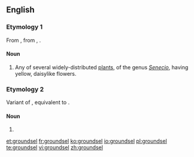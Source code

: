 ==English==

===Etymology 1===
From {{etyl|enm}} {{term|grundeswulie|grundeswülie|lang=enm}}, from {{etyl|ang}} {{term|grundeswylige|grundeswyliġe|lang=ang}}, {{term|grundeswelge|grundeswelġe|groundsel|lang=ang}}.

====Noun====
{{wikipedia}}
{{en-noun}}

# Any of several widely-distributed [[plant]]s, of the genus ''[[Senecio]]'', having yellow, daisylike flowers.

===Etymology 2===
Variant of {{term|groundsill|lang=en}}, equivalent to {{compound|ground|sill}}.

====Noun====
{{en-noun}}

# {{alternative form of|groundsill}}

[[et:groundsel]]
[[fr:groundsel]]
[[ko:groundsel]]
[[io:groundsel]]
[[pl:groundsel]]
[[te:groundsel]]
[[vi:groundsel]]
[[zh:groundsel]]